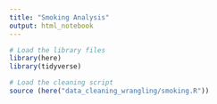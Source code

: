 ```yaml
---
title: "Smoking Analysis"
output: html_notebook
---
```


```r
# Load the library files
library(here)
library(tidyverse)
```

```r
# Load the cleaning script
source (here("data_cleaning_wrangling/smoking.R"))
```

